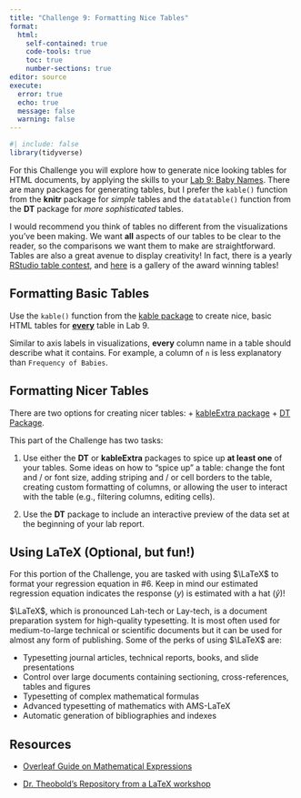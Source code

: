 ```yaml
---
title: "Challenge 9: Formatting Nice Tables"
format: 
  html:
    self-contained: true
    code-tools: true
    toc: true
    number-sections: true
editor: source
execute: 
  error: true
  echo: true
  message: false
  warning: false
---
```


```r
#| include: false
library(tidyverse)
```

For this Challenge you will explore how to generate nice looking tables for HTML documents, by applying the skills to your [Lab 9: Baby Names](). There are many packages for generating tables, but I prefer the `kable()` function from the **knitr** package for *simple* tables and the `datatable()` function from the **DT** package for *more sophisticated* tables.

I would recommend you think of tables no different from the visualizations you've been making. We want **all** aspects of our tables to be clear to the reader, so the comparisons we want them to make are straightforward. Tables are also a great avenue to display creativity! In fact, there is a yearly [RStudio table contest](https://www.rstudio.com/blog/rstudio-table-contest-2022/), and [here](https://community.rstudio.com/c/table-gallery/64) is a gallery of the award winning tables!

## Formatting Basic Tables

Use the `kable()` function from the [kable package](https://bookdown.org/yihui/rmarkdown-cookbook/kable.html) to create nice, basic HTML tables for [**every**]{.underline} table in Lab 9.

::: callout-warning
Similar to axis labels in visualizations, **every** column name in a table should describe what it contains. For example, a column of `n` is less explanatory than `Frequency of Babies`.
:::

## Formatting Nicer Tables

There are two options for creating nicer tables:
  + [kableExtra package](https://bookdown.org/yihui/rmarkdown-cookbook/kableextra.html)
  + [DT Package](https://rstudio.github.io/DT/).
  
This part of the Challenge has two tasks:

1.  Use either the **DT** or **kableExtra** packages to spice up **at least one** of your tables. Some ideas on how to "spice up" a table: change the font and / or font size, adding striping and / or cell borders to the table, creating custom formatting of columns, or allowing the user to interact with the table (e.g., filtering columns, editing cells).

2.  Use the **DT** package to include an interactive preview of the data set at the beginning of your lab report.

## Using LaTeX (Optional, but fun!)

For this portion of the Challenge, you are tasked with using $\LaTeX$ to format your regression equation in #6. Keep in mind our estimated regression equation indicates the response ($y$) is estimated with a hat ($\hat{y}$)!

$\LaTeX$, which is pronounced Lah-tech or Lay-tech, is a document preparation system for high-quality typesetting. It is most often used for medium-to-large technical or scientific documents but it can be used for almost any form of publishing. Some of the perks of using $\LaTeX$ are:

+ Typesetting journal articles, technical reports, books, and slide presentations
+ Control over large documents containing sectioning, cross-references, tables and figures
+ Typesetting of complex mathematical formulas
+ Advanced typesetting of mathematics with AMS-LaTeX
+ Automatic generation of bibliographies and indexes

::: callout-note
## Resources

+ [Overleaf Guide on Mathematical Expressions](https://www.overleaf.com/learn/latex/Mathematical_expressions)

+ [Dr. Theobold's Repository from a LaTeX workshop](https://github.com/atheobold/IntroLaTeXLesson)
:::
